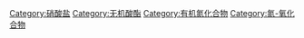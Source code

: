 {{catmore}}
{{Commonscat|Organonitrates}}

[[Category:硝酸盐|Category:硝酸盐]]
[[Category:无机酸酯|Category:无机酸酯]]
[[Category:有机氮化合物|Category:有机氮化合物]]
[[Category:氮-氧化合物|Category:氮-氧化合物]]